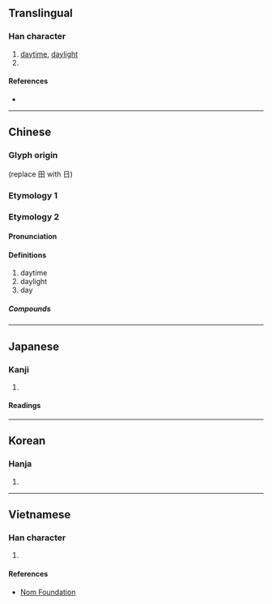 {{character info/new}}
{{also|昼}}
==Translingual==
{{ja-forms|[[昼]]|[[昼]]|晝}}

===Han character===
{{Han char|rn=72|rad=日|as=07|sn=11|four=50106|canj=LGAM|ids=⿱書一}}

# [[daytime]], [[daylight]]
# {{surname|lang=zh}}

====References====
* {{Han ref|kx=0495.430|dkj=13948|dj=0862.050|hdz=21515.020|uh=665D|ud=26205|bh=B1DE|bd=45534}}

----

==Chinese==

===Glyph origin===
{{Han etym}}
{{Han compound|畫|日|t1=draw|t2=sun|ls=ic}} (replace 田 with 日)

===Etymology 1===
{{zh-see|畫|v}}

===Etymology 2===
{{zh-forms|s=昼|alt=昼}}

====Pronunciation====
{{zh-pron
|m=zhòu
|c=zau3
|h=pfs=chu
|mn=tw,xm,zz:tàu/qz:tiù
|mn_note=tàu - vernacular; tiù - literary
|mc=y
|oc=y
|cat=n
}}

====Definitions====
{{zh-hanzi}}

# daytime
# daylight
# day

=====Compounds=====
{{zh-der|上晝|下晝|不分晝夜|不捨晝夜|不舍晝夜|俾晝作夜|卜夜卜晝|卜晝卜夜|夜以繼晝|夜行晝伏|旦晝|晝伏|晝伏夜出|晝伏夜游|晝分|晝夜|晝夜停勻|晝夜兼行|晝寢|晝日|晝日晝夜|晝暝|晝短夜長|晝錦之榮|晝錦堂|晝錦榮歸|月明如晝|永晝|沒晝夜|炫晝縞夜|照如白晝|白晝|衣繡晝行|衣錦晝游}}

----

==Japanese==
{{ja-kanji forms|昼|晝}}

===Kanji===
{{ja-kanji|grade=|rs=日07|shin=昼}}

# {{defn|lang=ja|sort=日07}}

====Readings====
{{ja-readings
|goon=ちゅう<ちう
|kanon=ちゅう<ちう
|kun=ひる-
}}

----

==Korean==

===Hanja===
{{ko-hanja|hangeul=주|eumhun=|rv=ju|mr=chu|y=cwu}}

# {{defn|lang=ko|sort=日07}}

----

==Vietnamese==

===Han character===
{{vi-hantu|[[chú]], [[trú]]|rs=日07}}

# {{defn|lang=vi|sort=日07}}

====References====
* [http://nomfoundation.org/common/nom_details.php?codepoint=665d Nom Foundation]